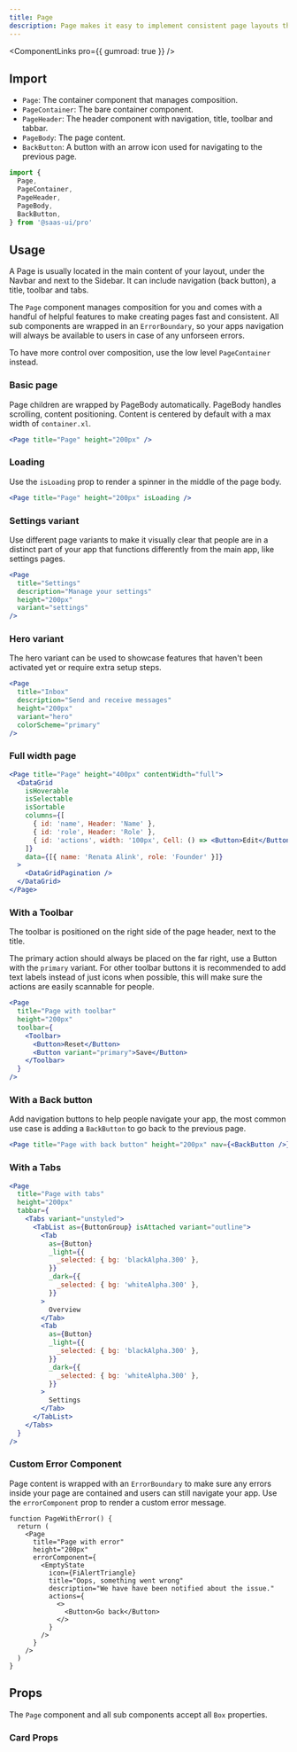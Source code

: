 ```yaml
---
title: Page
description: Page makes it easy to implement consistent page layouts throughout your app.
---
```


<ComponentLinks pro={{ gumroad: true }} />

## Import

- `Page`: The container component that manages composition.
- `PageContainer`: The bare container component.
- `PageHeader`: The header component with navigation, title, toolbar and tabbar.
- `PageBody`: The page content.
- `BackButton`: A button with an arrow icon used for navigating to the previous page.

```ts
import {
  Page,
  PageContainer,
  PageHeader,
  PageBody,
  BackButton,
} from '@saas-ui/pro'
```

## Usage

A Page is usually located in the main content of your layout, under the Navbar and next to the Sidebar.
It can include navigation (back button), a title, toolbar and tabs.

The `Page` component manages composition for you and comes with a handful of helpful features to make creating pages fast and consistent.
All sub components are wrapped in an `ErrorBoundary`, so your apps navigation will always be available to users in case of any unforseen errors.

To have more control over composition, use the low level `PageContainer` instead.

### Basic page

Page children are wrapped by PageBody automatically. PageBody handles scrolling, content positioning. Content is centered by default with a max width of `container.xl`.

```jsx
<Page title="Page" height="200px" />
```

### Loading

Use the `isLoading` prop to render a spinner in the middle of the page body.

```jsx
<Page title="Page" height="200px" isLoading />
```

### Settings variant

Use different page variants to make it visually clear that people are in a distinct part of your app that functions differently from the main app, like settings pages.

```jsx
<Page
  title="Settings"
  description="Manage your settings"
  height="200px"
  variant="settings"
/>
```

### Hero variant

The hero variant can be used to showcase features that haven't been activated yet or require extra setup steps.

```jsx
<Page
  title="Inbox"
  description="Send and receive messages"
  height="200px"
  variant="hero"
  colorScheme="primary"
/>
```

### Full width page

```jsx
<Page title="Page" height="400px" contentWidth="full">
  <DataGrid
    isHoverable
    isSelectable
    isSortable
    columns={[
      { id: 'name', Header: 'Name' },
      { id: 'role', Header: 'Role' },
      { id: 'actions', width: '100px', Cell: () => <Button>Edit</Button> },
    ]}
    data={[{ name: 'Renata Alink', role: 'Founder' }]}
  >
    <DataGridPagination />
  </DataGrid>
</Page>
```

### With a Toolbar

The toolbar is positioned on the right side of the page header, next to the title.

The primary action should always be placed on the far right, use a Button with the `primary` variant.
For other toolbar buttons it is recommended to add text labels instead of just icons when possible, this will make sure the actions are easily scannable for people.

```jsx
<Page
  title="Page with toolbar"
  height="200px"
  toolbar={
    <Toolbar>
      <Button>Reset</Button>
      <Button variant="primary">Save</Button>
    </Toolbar>
  }
/>
```

### With a Back button

Add navigation buttons to help people navigate your app, the most common use case is adding a `BackButton` to go back to the previous page.

```jsx
<Page title="Page with back button" height="200px" nav={<BackButton />} />
```

### With a Tabs

```jsx
<Page
  title="Page with tabs"
  height="200px"
  tabbar={
    <Tabs variant="unstyled">
      <TabList as={ButtonGroup} isAttached variant="outline">
        <Tab
          as={Button}
          _light={{
            _selected: { bg: 'blackAlpha.300' },
          }}
          _dark={{
            _selected: { bg: 'whiteAlpha.300' },
          }}
        >
          Overview
        </Tab>
        <Tab
          as={Button}
          _light={{
            _selected: { bg: 'blackAlpha.300' },
          }}
          _dark={{
            _selected: { bg: 'whiteAlpha.300' },
          }}
        >
          Settings
        </Tab>
      </TabList>
    </Tabs>
  }
/>
```

### Custom Error Component

Page content is wrapped with an `ErrorBoundary` to make sure any errors inside your page are contained and users can still navigate your app.
Use the `errorComponent` prop to render a custom error message.

```tsx
function PageWithError() {
  return (
    <Page
      title="Page with error"
      height="200px"
      errorComponent={
        <EmptyState
          icon={FiAlertTriangle}
          title="Oops, something went wrong"
          description="We have have been notified about the issue."
          actions={
            <>
              <Button>Go back</Button>
            </>
          }
        />
      }
    />
  )
}
```

## Props

The `Page` component and all sub components accept all `Box` properties.

### Card Props

<PropsTable of="Page" />
